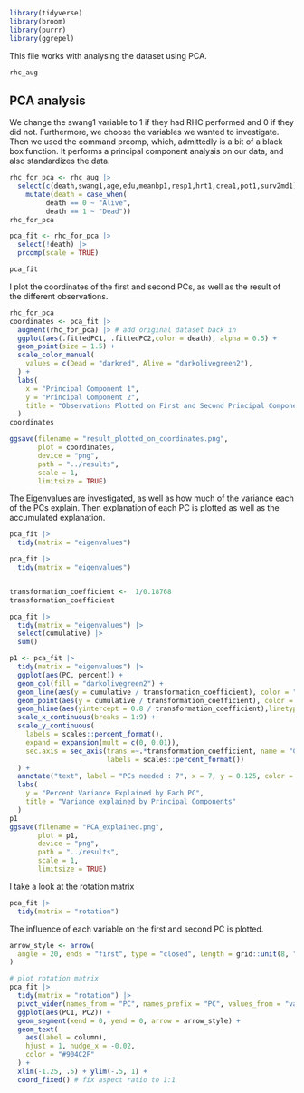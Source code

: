 ```r

library(tidyverse)
library(broom)
library(purrr)
library(ggrepel)
```

This file works with analysing the dataset using PCA.

```r
rhc_aug
```

## PCA analysis
We change the swang1 variable to 1 if they had RHC performed and 0 if they did not.
Furthermore, we choose the variables we wanted to investigate. Then we used the command prcomp, which, admittedly is a bit of a black box function. It performs a principal component analysis on our data, and also standardizes the data.

```r
rhc_for_pca <- rhc_aug |>
  select(c(death,swang1,age,edu,meanbp1,resp1,hrt1,crea1,pot1,surv2md1)) |> 
    mutate(death = case_when(
         death == 0 ~ "Alive",
         death == 1 ~ "Dead"))
rhc_for_pca

pca_fit <- rhc_for_pca |> 
  select(!death) |> 
  prcomp(scale = TRUE)

pca_fit

```


I plot the coordinates of the first and second PCs, as well as the result of the different observations.
```r
rhc_for_pca
coordinates <- pca_fit |> 
  augment(rhc_for_pca) |> # add original dataset back in
  ggplot(aes(.fittedPC1, .fittedPC2,color = death), alpha = 0.5) + 
  geom_point(size = 1.5) +
  scale_color_manual(
    values = c(Dead = "darkred", Alive = "darkolivegreen2"),
  ) +
  labs(
    x = "Principal Component 1",
    y = "Principal Component 2",
    title = "Observations Plotted on First and Second Principal Components"
  )
coordinates

ggsave(filename = "result_plotted_on_coordinates.png",
       plot = coordinates,
       device = "png",
       path = "../results",
       scale = 1,
       limitsize = TRUE)


```


The Eigenvalues are investigated, as well as how much of the variance each of the PCs explain.
Then explanation of each PC is plotted as well as the accumulated explanation.
```r
pca_fit |> 
  tidy(matrix = "eigenvalues")

pca_fit |> 
  tidy(matrix = "eigenvalues")


transformation_coefficient <-  1/0.18768
transformation_coefficient

pca_fit |> 
  tidy(matrix = "eigenvalues") |> 
  select(cumulative) |> 
  sum()

p1 <- pca_fit |>
  tidy(matrix = "eigenvalues") |> 
  ggplot(aes(PC, percent)) +
  geom_col(fill = "darkolivegreen2") +
  geom_line(aes(y = cumulative / transformation_coefficient), color = "darkgoldenrod1") +
  geom_point(aes(y = cumulative / transformation_coefficient), color = "darkgoldenrod1") +
  geom_hline(aes(yintercept = 0.8 / transformation_coefficient),linetype = 2, color = "red") +
  scale_x_continuous(breaks = 1:9) +
  scale_y_continuous(
    labels = scales::percent_format(),
    expand = expansion(mult = c(0, 0.01)),
    sec.axis = sec_axis(trans =~.*transformation_coefficient, name = "Cumulative Variance Explained",
                        labels = scales::percent_format())
  ) +
  annotate("text", label = "PCs needed : 7", x = 7, y = 0.125, color = "darkred") +
  labs(
    y = "Percent Variance Explained by Each PC",
    title = "Variance explained by Principal Components"
  )
p1
ggsave(filename = "PCA_explained.png",
       plot = p1,
       device = "png",
       path = "../results",
       scale = 1,
       limitsize = TRUE)

```


I take a look at the rotation matrix
```r
pca_fit |> 
  tidy(matrix = "rotation")

```

The influence of each variable on the first and second PC is plotted.
```r
arrow_style <- arrow(
  angle = 20, ends = "first", type = "closed", length = grid::unit(8, "pt")
)

# plot rotation matrix
pca_fit |> 
  tidy(matrix = "rotation") |> 
  pivot_wider(names_from = "PC", names_prefix = "PC", values_from = "value") |> 
  ggplot(aes(PC1, PC2)) +
  geom_segment(xend = 0, yend = 0, arrow = arrow_style) +
  geom_text(
    aes(label = column),
    hjust = 1, nudge_x = -0.02, 
    color = "#904C2F"
  ) +
  xlim(-1.25, .5) + ylim(-.5, 1) +
  coord_fixed() # fix aspect ratio to 1:1




```



